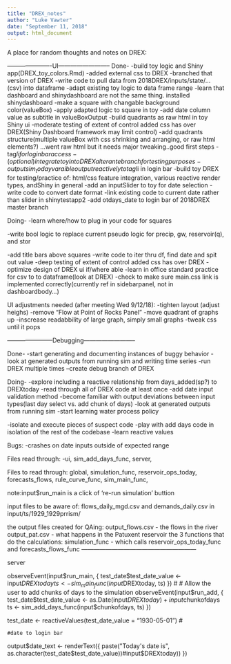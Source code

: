 ```yaml
---
title: "DREX_notes"
author: "Luke Vawter"
date: "September 11, 2018"
output: html_document
---
```


A place for random thoughts and notes on DREX:


----------------------UI--------------------------
Done-
-build toy logic and Shiny app(DREX_toy_colors.Rmd)
-added external css to DREX
-branched that version of DREX
-write code to pull data from 2018DREX/inputs/state/...(csv) into dataframe
-adapt existing toy logic to data frame range
-learn that dashboard and shinydashboard are not the same thing. installed shinydashboard
-make a square with changable background color(valueBox)
-apply adapted logic to square in toy
-add date column value as subtitle in valueBoxOutput
-build quadrants as raw html in toy Shiny ui
-moderate testing of  extent of control added css has over DREX(Shiny Dashboard framework may limit control)
-add quadrants structure(multiple valueBox with css shrinking and arranging, or raw html elements?)
...went raw html but it needs major tweaking..good first steps
-tag$li for login bar access
-(optional)integrate toy into DREX alterante branch for testing purposes
-output sim_today varaible output reactively to tag$li in login bar
-build toy DREX for testing/practice of:
html/css feature integration, various reactive render types, andShiny in general
-add an inputSlider to toy for date selection
-write code to convert date format
-link existing code to current date rather than slider in shinytestapp2
-add otdays_date to login bar of 2018DREX  master branch

Doing-
-learn where/how to plug in your code for squares

-write bool logic to replace current pseudo logic for precip, gw, reservoir(q), and stor

-add title bars above squares
-write code to iter thru df, find date and spit out value
-deep testing of extent of control added css has over DREX
-optimize design of DREX ui if/where able
-learn in office standard practice for csv to to dataframe(look at DREX)
-check to make sure main.css link is implemented correctly(currently ref in sidebarpanel, not in dashboardbody...)


UI adjustments needed (after meeting Wed 9/12/18):
-tighten layout (adjust heighs)
-remove "Flow at Point of Rocks Panel"
-move quadrant of graphs up
-inscrease readabbility of large graph, simply small graphs
-tweak css until it pops



-----------------------Debugging--------------------------

Done-
-start generating and documenting instances of buggy behavior
-look at generated outputs from running sim and writing time series
-run DREX multiple times 
--create debug branch of DREX

Doing-
-explore including a reactive relationship from days_added(sp?) to DREXtoday
-read through all of DREX code at least once
-add date input validation method
-become familiar with output deviations between input types(last day select vs. add chunk of days)
-look at generated outputs from running sim
-start learning water process policy

-isolate and execute pieces of suspect code
-play with add days code in isolation of the rest of the codebase
-learn reactive values


Bugs:
-crashes on date inputs outside of expected range

Files read through:
-ui, sim_add_days_func, server,

Files to read through:
 global, simulation_func, reservoir_ops_today, forecasts_flows, rule_curve_func, sim_main_func, 


note:input$run_main is a click of 're-run simulation' buttion

input files to be aware of:  flows_daily_mgd.csv and demands_daily.csv in input/ts/1929_1929prrism/ 

the output files created for QAing: 
output_flows.csv - the flows in the river
output_pat.csv - what happens in the Patuxent reservoir
the 3 functions that do the calculations:
simulation_func - which calls reservoir_ops_today_func and forecasts_flows_func
---------------------------------------------------------



server

  observeEvent(input$run_main, {
    test_date$test_date_value <- input$DREXtoday
    ts <- sim_main_func(input$DREXtoday, ts)
  })
  #
  # Allow the user to add chunks of days to the simulation
  observeEvent(input$run_add, {
    test_date$test_date_value <- as.Date(input$DREXtoday) +input$chunkofdays
    ts <- sim_add_days_func(input$chunkofdays, ts)
  })
  
  test_date <- reactiveValues(test_date_value = "1930-05-01")
  #
  
  
  
    #date to login bar
  output$date_text  <- renderText({
    paste("Today's date is", as.character(test_date$test_date_value))#input$DREXtoday))
  })
  